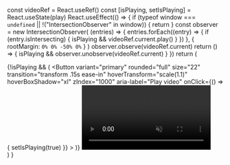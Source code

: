   const videoRef = React.useRef()
  const [isPlaying, setIsPlaying] = React.useState(play)
  React.useEffect(() => {
    if (typeof window === `undefined` || !("IntersectionObserver" in window)) {
      return
    }
    const observer = new IntersectionObserver(
      (entries) => {
        entries.forEach((entry) => {
          if (entry.isIntersecting) {
            isPlaying && videoRef.current.play()
          }
        })
      },
      { rootMargin: `0% 0% -50% 0%` }
    )
    observer.observe(videoRef.current)
    return () => {
      isPlaying && observer.unobserve(videoRef.current)
    }
  })
  return (
    <Div
      position="relative"
      w="100%"
      boxShadow="3xl"
      mt="10|20"
      rounded="xl"
      overflow="hidden"
      borderWidth="4px"
      borderColor="#000"
      bg="#000"
    >
      {!isPlaying && (
        <Flexbox
          background="#000 url(thumbnail.png) no-repeat"
          backgroundSize="cover"
          position="absolute"
          top="0"
          left="0"
          right="0"
          bottom="0"
          justifyContent="center"
        >
          <Button
            variant="primary"
            rounded="full"
            size="22"
            transition="transform .15s ease-in"
            hoverTransform="scale(1.1)"
            hoverBoxShadow="xl"
            zIndex="1000"
            aria-label="Play video"
            onClick={() => {
              setIsPlaying(true)
            }}
          >
            <Icon name="play" size="8" ml="1" />
          </Button>
        </Flexbox>
      )}
      <Video muted playsinline ref={videoRef} w="full" loop={isPlaying}>
        <Source src={url} type="video/mp4" />
      </Video>
    </Div>
  )
}
